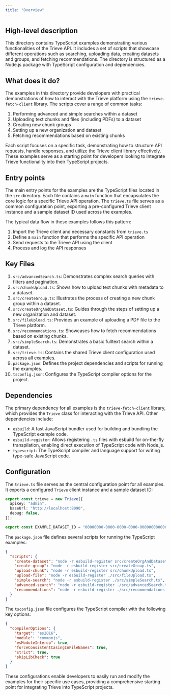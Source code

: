 ```yaml
---
title: "Overview"
---
```


## High-level description
This directory contains TypeScript examples demonstrating various functionalities of the Trieve API. It includes a set of scripts that showcase different operations such as searching, uploading data, creating datasets and groups, and fetching recommendations. The directory is structured as a Node.js package with TypeScript configuration and dependencies.

## What does it do?
The examples in this directory provide developers with practical demonstrations of how to interact with the Trieve platform using the `trieve-fetch-client` library. The scripts cover a range of common tasks:

1. Performing advanced and simple searches within a dataset
2. Uploading text chunks and files (including PDFs) to a dataset
3. Creating new chunk groups
4. Setting up a new organization and dataset
5. Fetching recommendations based on existing chunks

Each script focuses on a specific task, demonstrating how to structure API requests, handle responses, and utilize the Trieve client library effectively. These examples serve as a starting point for developers looking to integrate Trieve functionality into their TypeScript projects.

## Entry points
The main entry points for the examples are the TypeScript files located in the `src` directory. Each file contains a `main` function that encapsulates the core logic for a specific Trieve API operation. The `trieve.ts` file serves as a common configuration point, exporting a pre-configured Trieve client instance and a sample dataset ID used across the examples.

The typical data flow in these examples follows this pattern:
1. Import the Trieve client and necessary constants from `trieve.ts`
2. Define a `main` function that performs the specific API operation
3. Send requests to the Trieve API using the client
4. Process and log the API responses

## Key Files
1. `src/advancedSearch.ts`: Demonstrates complex search queries with filters and pagination.
2. `src/chunkUpload.ts`: Shows how to upload text chunks with metadata to a dataset.
3. `src/createGroup.ts`: Illustrates the process of creating a new chunk group within a dataset.
4. `src/createOrgAndDataset.ts`: Guides through the steps of setting up a new organization and dataset.
5. `src/fileUpload.ts`: Provides an example of uploading a PDF file to the Trieve platform.
6. `src/recommendations.ts`: Showcases how to fetch recommendations based on existing chunks.
7. `src/simpleSearch.ts`: Demonstrates a basic fulltext search within a dataset.
8. `src/trieve.ts`: Contains the shared Trieve client configuration used across all examples.
9. `package.json`: Defines the project dependencies and scripts for running the examples.
10. `tsconfig.json`: Configures the TypeScript compiler options for the project.

## Dependencies
The primary dependency for all examples is the `trieve-fetch-client` library, which provides the `Trieve` class for interacting with the Trieve API. Other dependencies include:

- `esbuild`: A fast JavaScript bundler used for building and bundling the TypeScript example code.
- `esbuild-register`: Allows registering `.ts` files with esbuild for on-the-fly transpilation, enabling direct execution of TypeScript code with Node.js.
- `typescript`: The TypeScript compiler and language support for writing type-safe JavaScript code.

## Configuration
The `trieve.ts` file serves as the central configuration point for all examples. It exports a configured `Trieve` client instance and a sample dataset ID:

```typescript
export const trieve = new Trieve({
  apiKey: "admin",
  baseUrl: "http://localhost:8090",
  debug: false,
});

export const EXAMPLE_DATASET_ID = "00000000-0000-0000-0000-000000000000";
```

The `package.json` file defines several scripts for running the TypeScript examples:

```json
{
  "scripts": {
    "create-dataset": "node -r esbuild-register src/createOrgAndDataset.ts",
    "create-group": "node -r esbuild-register src/createGroup.ts",
    "upload-chunk": "node -r esbuild-register src/chunkUpload.ts",
    "upload-file": "node -r esbuild-register ./src/fileUpload.ts",
    "simple-search": "node -r esbuild-register ./src/simpleSearch.ts",
    "advanced-search": "node -r esbuild-register ./src/advancedSearch.ts",
    "recommendations": "node -r esbuild-register ./src/recommendations.ts"
  }
}
```

The `tsconfig.json` file configures the TypeScript compiler with the following key options:

```json
{
  "compilerOptions": {
    "target": "es2016",
    "module": "commonjs",
    "esModuleInterop": true,
    "forceConsistentCasingInFileNames": true,
    "strict": true,
    "skipLibCheck": true
  }
}
```

These configurations enable developers to easily run and modify the examples for their specific use cases, providing a comprehensive starting point for integrating Trieve into TypeScript projects.